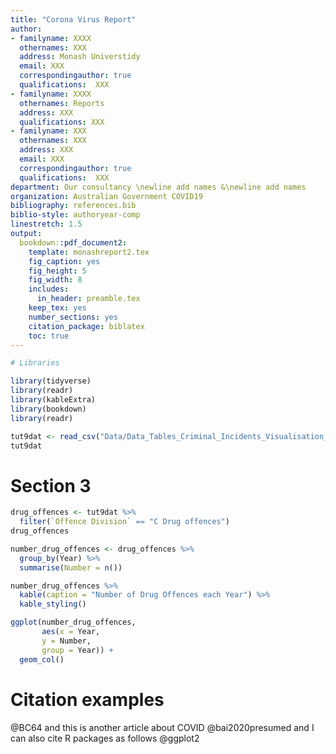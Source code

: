 ```yaml
---
title: "Corona Virus Report"
author:
- familyname: XXXX
  othernames: XXX
  address: Monash Universtidy
  email: XXX
  correspondingauthor: true
  qualifications:  XXX
- familyname: XXXX
  othernames: Reports
  address: XXX
  qualifications: XXX
- familyname: XXX
  othernames: XXX
  address: XXX
  email: XXX
  correspondingauthor: true
  qualifications:  XXX
department: Our consultancy \newline add names &\newline add names
organization: Australian Government COVID19
bibliography: references.bib
biblio-style: authoryear-comp
linestretch: 1.5
output:
  bookdown::pdf_document2:
    template: monashreport2.tex
    fig_caption: yes
    fig_height: 5
    fig_width: 8
    includes:
      in_header: preamble.tex
    keep_tex: yes
    number_sections: yes
    citation_package: biblatex
    toc: true
---
```


```r
# Libraries

library(tidyverse)
library(readr)
library(kableExtra)
library(bookdown)
library(readr)

```


```r
tut9dat <- read_csv("Data/Data_Tables_Criminal_Incidents_Visualisation_Year_Ending_December_2019.csv")
tut9dat
```




# Section 3

```r
drug_offences <- tut9dat %>%
  filter(`Offence Division` == "C Drug offences")
drug_offences
```

```r
number_drug_offences <- drug_offences %>%
  group_by(Year) %>%
  summarise(Number = n())
```

```r
number_drug_offences %>%
  kable(caption = "Number of Drug Offences each Year") %>%
  kable_styling()
```

```r
ggplot(number_drug_offences,
       aes(x = Year,
       y = Number,
       group = Year)) +
  geom_col()
```


# Citation examples


 @BC64 and this is another article about COVID @bai2020presumed and I can also cite R packages as follows @ggplot2






